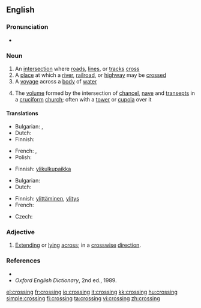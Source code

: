 {{wikipedia|dab=crossing}}
==English==

===Pronunciation===
* {{audio|en-us-crossing.ogg|Audio (US)}}

===Noun===
{{en-noun}}

# An [[intersection]] where [[road]]s, [[line]]s, or [[track]]s [[cross]]
# A [[place]] at which a [[river]], [[railroad]], or [[highway]] may be [[crossed]]
# A [[voyage]] across a [[body]] of [[water]]
# {{architecture}} The [[volume]] formed by the intersection of [[chancel]], [[nave]] and [[transept]]s in a [[cruciform]] [[church]]; often with a [[tower]] or [[cupola]] over it

====Translations====
{{trans-top|intersection where roads, lines, or tracks cross}}
* Bulgarian: {{t|bg|пресичане|n|sc=Cyrl}},  {{t|bg|пресечка|f|sc=Cyrl}}
* Dutch: {{t+|nl|kruising|f}}
* Finnish: {{t-|fi|risteys}}
{{trans-mid}}
* French: {{t+|fr|carrefour}}, {{t+|fr|croisement}}
* Polish: {{t+|pl|skrzyżowanie|n}}
{{trans-bottom}}

{{trans-top|place at which a river, railroad, or highway may be crossed}}
* Finnish: [[ylikulkupaikka]]
{{trans-mid}}
{{trans-bottom}}

{{trans-top|voyage across a body of water}}
* Bulgarian: {{t|bg|пресичане|n|sc=Cyrl}}
* Dutch: {{t|nl|oversteek|m}}
{{trans-mid}}
* Finnish: [[ylittäminen]], [[ylitys]]
* French: {{t+|fr|traversée}}
{{trans-bottom}}

{{trans-top|volume formed by the intersection of chancel, nave and transepts in a cruciform church}}
* Czech: {{t-|cs|křížení|n}}
{{trans-mid}}
{{trans-bottom}}

===Adjective===
{{en-adj|-}}

# {{rare}} [[extend|Extending]] or [[lying]] [[across]]; in a [[crosswise]] [[direction]].

===References===
* {{R:Dictionary.com|crossing}}
* ''Oxford English Dictionary'', 2nd ed., 1989.

[[el:crossing]]
[[fr:crossing]]
[[io:crossing]]
[[it:crossing]]
[[kk:crossing]]
[[hu:crossing]]
[[simple:crossing]]
[[fi:crossing]]
[[ta:crossing]]
[[vi:crossing]]
[[zh:crossing]]